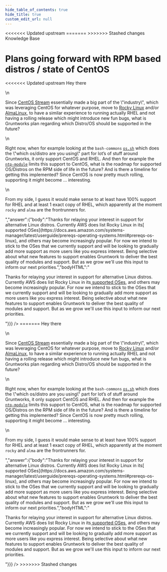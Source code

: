 ```yaml
---
hide_table_of_contents: true
hide_title: true
custom_edit_url: null
---
```



<head>
<<<<<<< Updated upstream
  <link rel="canonical" href="https://github.com/tnn-tnn-tnn-tnn-tnn-gruntwork-io/knowledge-base/discussions/286" />
=======
  <link rel="canonical" href="https://github.com/tnn-gruntwork-io/knowledge-base/discussions/286" />
>>>>>>> Stashed changes
</head>

<CenterLayout>
<span className="searchCategory">Knowledge Base</span>
<h1>Plans going forward with RPM based distros / state of CentOS</h1>
<<<<<<< Updated upstream
<GitHub discussion={{"id":"D_kwDOF8slf84APBLk","number":286,"author":{"login":"janaurka"},"title":"Plans going forward with RPM based distros / state of CentOS","body":"Hey there\r\n\r\nSince [CentOS Stream](https://www.centos.org/centos-stream/) essentially made a big part of the \"industry\", which was leveraging CentOS for whatever purpose, move to [Rocky Linux](https://rockylinux.org/) and/or [AlmaLinux](https://almalinux.org/), to have a similar experience to running actually RHEL and not having a rolling release which might introduce new fun bugs, what is Gruntworks plan regarding which Distro/OS should be supported in the future?\r\n\r\nRight now, when for example looking at the `bash-commons` [`os.sh`](https://github.com/tnn-tnn-tnn-tnn-tnn-gruntwork-io/bash-commons/blob/master/modules/bash-commons/src/os.sh) which does the \"which os/distro are you using\" part for lot’s of stuff around Gruntworks, it only support CentOS and RHEL. And then for example the [`ntp-module`](https://github.com/tnn-tnn-tnn-tnn-tnn-gruntwork-io/terraform-aws-security/blob/master/modules/ntp/install.sh#L52-L69) limits this support to CentOS, what is the roadmap for supported OS/Distros on the RPM side of life in the future? And is there a timeline for getting this implemented? Since CentOS is now pretty much rolling, supporting it might become ... interesting. \r\n\r\nFrom my side, I guess it would make sense to at least have 100% support for RHEL and at least 1 exact copy of RHEL, which apparently at the moment `rocky` and `alma` are the frontrunners for.","bodyHTML":"<p dir=\"auto\">Hey there</p>\n<p dir=\"auto\">Since <a href=\"https://www.centos.org/centos-stream/\" rel=\"nofollow\">CentOS Stream</a> essentially made a big part of the \"industry\", which was leveraging CentOS for whatever purpose, move to <a href=\"https://rockylinux.org/\" rel=\"nofollow\">Rocky Linux</a> and/or <a href=\"https://almalinux.org/\" rel=\"nofollow\">AlmaLinux</a>, to have a similar experience to running actually RHEL and not having a rolling release which might introduce new fun bugs, what is Gruntworks plan regarding which Distro/OS should be supported in the future?</p>\n<p dir=\"auto\">Right now, when for example looking at the <code class=\"notranslate\">bash-commons</code> <a href=\"https://github.com/tnn-tnn-tnn-tnn-tnn-gruntwork-io/bash-commons/blob/master/modules/bash-commons/src/os.sh\"><code class=\"notranslate\">os.sh</code></a> which does the \"which os/distro are you using\" part for lot’s of stuff around Gruntworks, it only support CentOS and RHEL. And then for example the <a href=\"https://github.com/tnn-tnn-tnn-tnn-tnn-gruntwork-io/terraform-aws-security/blob/master/modules/ntp/install.sh#L52-L69\"><code class=\"notranslate\">ntp-module</code></a> limits this support to CentOS, what is the roadmap for supported OS/Distros on the RPM side of life in the future? And is there a timeline for getting this implemented? Since CentOS is now pretty much rolling, supporting it might become ... interesting.</p>\n<p dir=\"auto\">From my side, I guess it would make sense to at least have 100% support for RHEL and at least 1 exact copy of RHEL, which apparently at the moment <code class=\"notranslate\">rocky</code> and <code class=\"notranslate\">alma</code> are the frontrunners for.</p>","answer":{"body":"Thanks for relaying your interest in support for alternative Linux distros. Currently AWS does list Rocky Linux in its[ supported OSes](https://docs.aws.amazon.com/systems-manager/latest/userguide/prereqs-operating-systems.html#prereqs-os-linux), and others may become increasingly popular. For now we intend to stick to the OSes that we currently support and will be looking to gradually add more support as more users like you express interest. Being selective about what new features to support enables Gruntwork to deliver the best quality of modules and support. But as we grow we'll use this input to inform our next priorities.","bodyHTML":"<p dir=\"auto\">Thanks for relaying your interest in support for alternative Linux distros. Currently AWS does list Rocky Linux in its<a href=\"https://docs.aws.amazon.com/systems-manager/latest/userguide/prereqs-operating-systems.html#prereqs-os-linux\" rel=\"nofollow\"> supported OSes</a>, and others may become increasingly popular. For now we intend to stick to the OSes that we currently support and will be looking to gradually add more support as more users like you express interest. Being selective about what new features to support enables Gruntwork to deliver the best quality of modules and support. But as we grow we'll use this input to inform our next priorities.</p>"}}} />
=======
<GitHub discussion={{"id":"D_kwDOF8slf84APBLk","number":286,"author":{"login":"janaurka"},"title":"Plans going forward with RPM based distros / state of CentOS","body":"Hey there\r\n\r\nSince [CentOS Stream](https://www.centos.org/centos-stream/) essentially made a big part of the \"industry\", which was leveraging CentOS for whatever purpose, move to [Rocky Linux](https://rockylinux.org/) and/or [AlmaLinux](https://almalinux.org/), to have a similar experience to running actually RHEL and not having a rolling release which might introduce new fun bugs, what is Gruntworks plan regarding which Distro/OS should be supported in the future?\r\n\r\nRight now, when for example looking at the `bash-commons` [`os.sh`](https://github.com/tnn-gruntwork-io/bash-commons/blob/master/modules/bash-commons/src/os.sh) which does the \"which os/distro are you using\" part for lot’s of stuff around Gruntworks, it only support CentOS and RHEL. And then for example the [`ntp-module`](https://github.com/tnn-gruntwork-io/terraform-aws-security/blob/master/modules/ntp/install.sh#L52-L69) limits this support to CentOS, what is the roadmap for supported OS/Distros on the RPM side of life in the future? And is there a timeline for getting this implemented? Since CentOS is now pretty much rolling, supporting it might become ... interesting. \r\n\r\nFrom my side, I guess it would make sense to at least have 100% support for RHEL and at least 1 exact copy of RHEL, which apparently at the moment `rocky` and `alma` are the frontrunners for.","bodyHTML":"<p dir=\"auto\">Hey there</p>\n<p dir=\"auto\">Since <a href=\"https://www.centos.org/centos-stream/\" rel=\"nofollow\">CentOS Stream</a> essentially made a big part of the \"industry\", which was leveraging CentOS for whatever purpose, move to <a href=\"https://rockylinux.org/\" rel=\"nofollow\">Rocky Linux</a> and/or <a href=\"https://almalinux.org/\" rel=\"nofollow\">AlmaLinux</a>, to have a similar experience to running actually RHEL and not having a rolling release which might introduce new fun bugs, what is Gruntworks plan regarding which Distro/OS should be supported in the future?</p>\n<p dir=\"auto\">Right now, when for example looking at the <code class=\"notranslate\">bash-commons</code> <a href=\"https://github.com/tnn-gruntwork-io/bash-commons/blob/master/modules/bash-commons/src/os.sh\"><code class=\"notranslate\">os.sh</code></a> which does the \"which os/distro are you using\" part for lot’s of stuff around Gruntworks, it only support CentOS and RHEL. And then for example the <a href=\"https://github.com/tnn-gruntwork-io/terraform-aws-security/blob/master/modules/ntp/install.sh#L52-L69\"><code class=\"notranslate\">ntp-module</code></a> limits this support to CentOS, what is the roadmap for supported OS/Distros on the RPM side of life in the future? And is there a timeline for getting this implemented? Since CentOS is now pretty much rolling, supporting it might become ... interesting.</p>\n<p dir=\"auto\">From my side, I guess it would make sense to at least have 100% support for RHEL and at least 1 exact copy of RHEL, which apparently at the moment <code class=\"notranslate\">rocky</code> and <code class=\"notranslate\">alma</code> are the frontrunners for.</p>","answer":{"body":"Thanks for relaying your interest in support for alternative Linux distros. Currently AWS does list Rocky Linux in its[ supported OSes](https://docs.aws.amazon.com/systems-manager/latest/userguide/prereqs-operating-systems.html#prereqs-os-linux), and others may become increasingly popular. For now we intend to stick to the OSes that we currently support and will be looking to gradually add more support as more users like you express interest. Being selective about what new features to support enables Gruntwork to deliver the best quality of modules and support. But as we grow we'll use this input to inform our next priorities.","bodyHTML":"<p dir=\"auto\">Thanks for relaying your interest in support for alternative Linux distros. Currently AWS does list Rocky Linux in its<a href=\"https://docs.aws.amazon.com/systems-manager/latest/userguide/prereqs-operating-systems.html#prereqs-os-linux\" rel=\"nofollow\"> supported OSes</a>, and others may become increasingly popular. For now we intend to stick to the OSes that we currently support and will be looking to gradually add more support as more users like you express interest. Being selective about what new features to support enables Gruntwork to deliver the best quality of modules and support. But as we grow we'll use this input to inform our next priorities.</p>"}}} />
>>>>>>> Stashed changes

</CenterLayout>
  

<!-- ##DOCS-SOURCER-START
{
  "sourcePlugin": "github-discussions",
  "hash": "5aca50afd163fd2fa3ccaa77d9dbf318"
}
##DOCS-SOURCER-END -->
